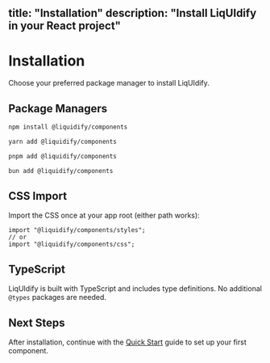 title: "Installation"
description: "Install LiqUIdify in your React project"
---

# Installation

Choose your preferred package manager to install LiqUIdify.

## Package Managers

```bash
npm install @liquidify/components
```

```bash
yarn add @liquidify/components
```

```bash
pnpm add @liquidify/components
```

```bash
bun add @liquidify/components
```

## CSS Import

Import the CSS once at your app root (either path works):

```tsx
import "@liquidify/components/styles";
// or
import "@liquidify/components/css";
```

## TypeScript

LiqUIdify is built with TypeScript and includes type definitions. No additional `@types` packages are needed.

## Next Steps

After installation, continue with the [Quick Start](/quickstart) guide to set up your first component.
